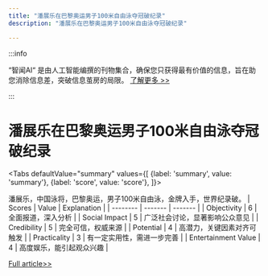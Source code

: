 ```yaml
---
title: "潘展乐在巴黎奥运男子100米自由泳夺冠破纪录"
description: "潘展乐在巴黎奥运男子100米自由泳夺冠破纪录"

---
```



:::info

“智闻AI“ 是由人工智能编撰的刊物集合，确保您只获得最有价值的信息，旨在助您消除信息差，突破信息茧房的局限。  [了解更多 >>](/)

:::

# 潘展乐在巴黎奥运男子100米自由泳夺冠破纪录


<Tabs
	defaultValue="summary"
	values={[
	{label: 'summary', value: 'summary'},
	{label: 'score', value: 'score'},
]}>
<TabItem value="summary">


潘展乐，中国泳将，巴黎奥运，男子100米自由泳，金牌入手，世界纪录破。
</TabItem>
<TabItem value="score">
	| Scores     | Value   | Explanation |
	| -------- | ------- | ------- |
	| Objectivity  | 6    | 全面报道，深入分析    |
	| Social Impact | 5     | 广泛社会讨论，显著影响公众意见    |
	| Credibility    | 5    | 完全可信，权威来源    |
	| Potential    | 4    | 高潜力，关键因素对齐可触发    |
	| Practicality    | 3    | 有一定实用性，需进一步完善    |
	| Entertainment Value    | 4    | 高度娱乐，能引起观众兴趣    |
</TabItem>
</Tabs>

[Full article>>](https://readhub.cn/topic/8bgXGvuN0bi)
